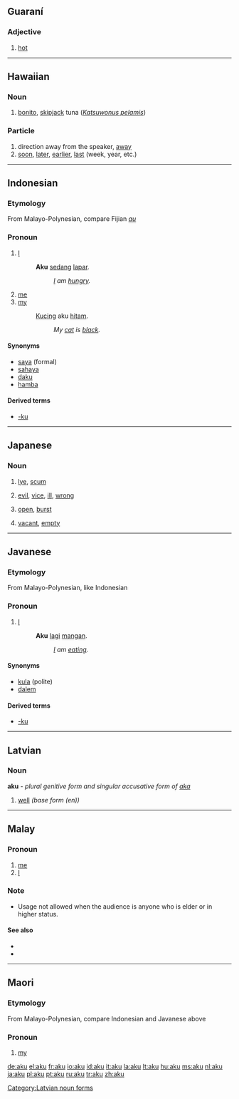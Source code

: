 {{also|Aku}}
==Guaraní==

===Adjective===
{{infl|gn|adjective}}

# [[hot]]

----

==Hawaiian==

===Noun===
{{infl|haw|noun}}

# [[bonito]], [[skipjack]] tuna (''[[Katsuwonus pelamis]]'')

===Particle===
{{infl|haw|particle}}

# direction away from the speaker, [[away]]
# [[soon]], [[later]], [[earlier]], [[last]] (week, year, etc.)

----

==Indonesian==

===Etymology===
From Malayo-Polynesian, compare Fijian ''[[au]]''

===Pronoun===
{{infl|id|pronoun|personal pronoun, informal}}

# [[I]]
#: '''Aku''' [[sedang]] [[lapar]].
#:: ''[[I]] am [[hungry]].''
# [[me]]
# [[my]]
#: [[kucing|Kucing]] aku [[hitam]].
#:: ''My [[cat]] is [[black]].''

====Synonyms====
* [[saya]] (formal)
* [[sahaya]]
* [[daku]]
* [[hamba]]

====Derived terms====
* [[-ku]]

----

==Japanese==

===Noun===
{{ja-noun|r|hira=あく}}

# {{ja-def|灰汁}} [[lye]], [[scum]]
# {{ja-def|悪}} [[evil]], [[vice]], [[ill]], [[wrong]]
# {{ja-def|開く}} [[open]], [[burst]]
# {{ja-def|空く}} [[vacant]], [[empty]]

----

==Javanese==

===Etymology===
From Malayo-Polynesian, like Indonesian {{term|aku|lang=id}}

===Pronoun===
{{infl|jv|pronoun|personal pronoun, informal|sc=Latn}}

# [[I]]
#: '''Aku''' [[lagi]] [[mangan]].
#:: ''[[I]] am [[eating]].''

====Synonyms====
* [[kula]] (polite)
* [[dalem]]

====Derived terms====
* [[-ku]]

----

==Latvian==

===Noun===
'''aku''' - ''plural genitive form and singular accusative form of [[aka]]''

# [[well]] ''(base form (en))''
{{lv-noun-d4|ak|a}}

[[Category:Latvian noun forms]]

----

==Malay==

===Pronoun===
{{infl|ms|pronoun}}

# [[me]]
# [[I]]

===Note===
* Usage not allowed when the audience is anyone who is elder or in higher status.

====See also====
* {{l|ms|beta}}
* {{l|ms|saya}}

----

==Maori==

===Etymology===
From Malayo-Polynesian, compare Indonesian and Javanese above

===Pronoun===
{{infl|mi|pronoun}}

# [[my]]

[[de:aku]]
[[el:aku]]
[[fr:aku]]
[[io:aku]]
[[id:aku]]
[[it:aku]]
[[la:aku]]
[[lt:aku]]
[[hu:aku]]
[[ms:aku]]
[[nl:aku]]
[[ja:aku]]
[[pl:aku]]
[[pt:aku]]
[[ru:aku]]
[[tr:aku]]
[[zh:aku]]